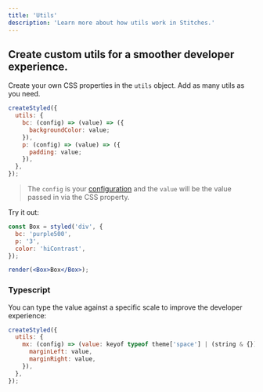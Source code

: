 ```yaml
---
title: 'Utils'
description: 'Learn more about how utils work in Stitches.'
---
```


## Create custom utils for a smoother developer experience.

Create your own CSS properties in the `utils` object. Add as many utils as you need.

```jsx
createStyled({
  utils: {
    bc: (config) => (value) => ({
      backgroundColor: value;
    }),
    p: (config) => (value) => ({
      padding: value;
    }),
  },
});
```

> The `config` is your [configuration](/docs/installation#create-your-config-file) and the `value` will be the value passed in via the CSS property.

Try it out:

```jsx live manual
const Box = styled('div', {
  bc: 'purple500',
  p: '3',
  color: 'hiContrast',
});

render(<Box>Box</Box>);
```

### Typescript

You can type the value against a specific scale to improve the developer experience:

```jsx
createStyled({
  utils: {
    mx: (config) => (value: keyof typeof theme['space'] | (string & {})) => ({
      marginLeft: value,
      marginRight: value,
    }),
  },
});
```
